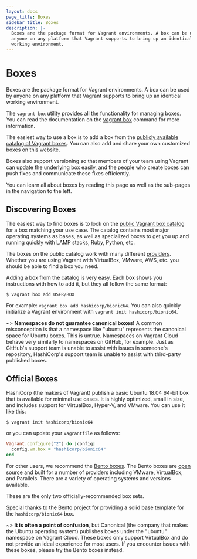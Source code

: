 ```yaml
---
layout: docs
page_title: Boxes
sidebar_title: Boxes
description: |-
  Boxes are the package format for Vagrant environments. A box can be used by
  anyone on any platform that Vagrant supports to bring up an identical
  working environment.
---
```


# Boxes

Boxes are the package format for Vagrant environments. A box can be used by
anyone on any platform that Vagrant supports to bring up an identical
working environment.

The `vagrant box` utility provides all the functionality for managing
boxes. You can read the documentation on the [vagrant box](/docs/cli/box)
command for more information.

The easiest way to use a box is to add a box from the
[publicly available catalog of Vagrant boxes](https://vagrantcloud.com/boxes/search).
You can also add and share your own customized boxes on this website.

Boxes also support versioning so that members of your team using Vagrant
can update the underlying box easily, and the people who create boxes
can push fixes and communicate these fixes efficiently.

You can learn all about boxes by reading this page as well as the
sub-pages in the navigation to the left.

## Discovering Boxes

The easiest way to find boxes is to look on the
[public Vagrant box catalog](https://vagrantcloud.com/boxes/search)
for a box matching your use case. The catalog contains most major operating
systems as bases, as well as specialized boxes to get you up and running
quickly with LAMP stacks, Ruby, Python, etc.

The boxes on the public catalog work with many different
[providers](/docs/providers/). Whether you are using Vagrant with
VirtualBox, VMware, AWS, etc. you should be able to find a box you need.

Adding a box from the catalog is very easy. Each box shows you instructions
with how to add it, but they all follow the same format:

```shell-session
$ vagrant box add USER/BOX
```

For example: `vagrant box add hashicorp/bionic64`. You can also quickly
initialize a Vagrant environment with `vagrant init hashicorp/bionic64`.

~> **Namespaces do not guarantee canonical boxes!** A common misconception is
that a namespace like "ubuntu" represents the canonical space for Ubuntu boxes.
This is untrue. Namespaces on Vagrant Cloud behave very similarly to namespaces on
GitHub, for example. Just as GitHub's support team is unable to assist with
issues in someone's repository, HashiCorp's support team is unable to assist
with third-party published boxes.

## Official Boxes

HashiCorp (the makers of Vagrant) publish a basic Ubuntu 18.04 64-bit box that is available for minimal use cases. It is highly optimized, small in size, and includes support for VirtualBox, Hyper-V, and VMware. You can use it like this:

```shell-session
$ vagrant init hashicorp/bionic64
```

or you can update your `Vagrantfile` as follows:

```ruby
Vagrant.configure("2") do |config|
  config.vm.box = "hashicorp/bionic64"
end
```

For other users, we recommend the [Bento boxes](https://vagrantcloud.com/bento). The Bento boxes are [open source](https://github.com/chef/bento) and built for a number of providers including VMware, VirtualBox, and Parallels. There are a variety of operating systems and versions available.

These are the only two officially-recommended box sets.

Special thanks to the Bento project for providing a solid base template for the `hashicorp/bionic64` box.

~> **It is often a point of confusion**, but Canonical (the company that makes the Ubuntu operating system) publishes boxes under the "ubuntu" namespace on Vagrant Cloud. These boxes only support VirtualBox and do not provide an ideal experience for most users. If you encounter issues with these boxes, please try the Bento boxes instead.
